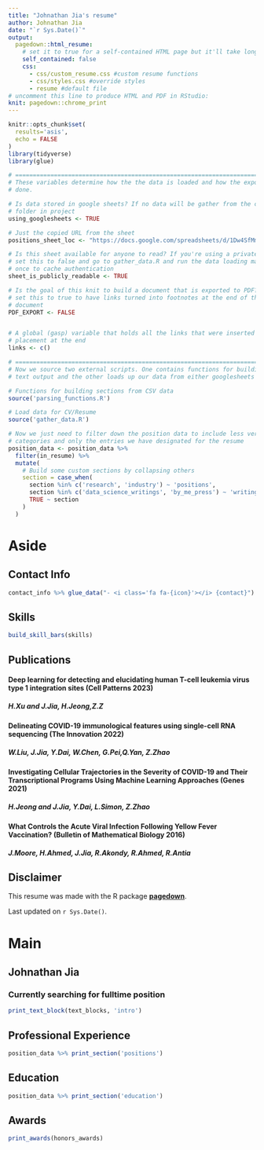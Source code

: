 ```yaml
---
title: "Johnathan Jia's resume"
author: Johnathan Jia
date: "`r Sys.Date()`"
output:
  pagedown::html_resume:
    # set it to true for a self-contained HTML page but it'll take longer to render
    self_contained: false
    css:
      - css/custom_resume.css #custom resume functions
      - css/styles.css #override styles
      - resume #default file
# uncomment this line to produce HTML and PDF in RStudio:
knit: pagedown::chrome_print
---
```


```r
knitr::opts_chunk$set(
  results='asis', 
  echo = FALSE
)
library(tidyverse)
library(glue)

# ======================================================================
# These variables determine how the the data is loaded and how the exports are
# done.

# Is data stored in google sheets? If no data will be gather from the csv/
# folder in project
using_googlesheets <- TRUE

# Just the copied URL from the sheet
positions_sheet_loc <- "https://docs.google.com/spreadsheets/d/1Dw4SfMmSLxjvs8-slv77KVzospBS7cglQBV2NAXlAGY/"

# Is this sheet available for anyone to read? If you're using a private sheet
# set this to false and go to gather_data.R and run the data loading manually
# once to cache authentication
sheet_is_publicly_readable <- TRUE

# Is the goal of this knit to build a document that is exported to PDF? If so
# set this to true to have links turned into footnotes at the end of the
# document
PDF_EXPORT <- FALSE


# A global (gasp) variable that holds all the links that were inserted for
# placement at the end
links <- c()

# ======================================================================
# Now we source two external scripts. One contains functions for building the
# text output and the other loads up our data from either googlesheets or csvs

# Functions for building sections from CSV data
source('parsing_functions.R') 

# Load data for CV/Resume
source('gather_data.R')

# Now we just need to filter down the position data to include less verbose
# categories and only the entries we have designated for the resume
position_data <- position_data %>% 
  filter(in_resume) %>% 
  mutate(
    # Build some custom sections by collapsing others
    section = case_when(
      section %in% c('research', 'industry') ~ 'positions', 
      section %in% c('data_science_writings', 'by_me_press') ~ 'writings',
      TRUE ~ section
    )
  ) 
```

Aside
================================================================================

Contact Info {#contact}
--------------------------------------------------------------------------------
```r
contact_info %>% glue_data("- <i class='fa fa-{icon}'></i> {contact}")
```

Skills {#skills}
--------------------------------------------------------------------------------
```r
build_skill_bars(skills)
```

Publications {#publications}
--------------------------------------------------------------------------------

#### Deep learning for detecting and elucidating human T-cell leukemia virus type 1 integration sites (Cell Patterns 2023)
##### H.Xu and **J.Jia**, H.Jeong,Z.Z

#### Delineating COVID-19 immunological features using single-cell RNA sequencing (The Innovation 2022)
##### W.Liu, **J.Jia**, Y.Dai, W.Chen, G.Pei,Q.Yan, Z.Zhao

#### Investigating Cellular Trajectories in the Severity of COVID-19 and Their Transcriptional Programs Using Machine Learning Approaches (Genes 2021)
##### H.Jeong and **J.Jia**, Y.Dai, L.Simon, Z.Zhao

#### What Controls the Acute Viral Infection Following Yellow Fever Vaccination? (Bulletin of Mathematical Biology 2016)
##### J.Moore, H.Ahmed, **J.Jia**, R.Akondy, R.Ahmed, R.Antia


Disclaimer {#disclaimer}
--------------------------------------------------------------------------------

This resume was made with the R package [**pagedown**](https://github.com/rstudio/pagedown).

Last updated on `r Sys.Date()`.

Main
================================================================================

Johnathan Jia {#title}
--------------------------------------------------------------------------------
### Currently searching for fulltime position
```r
print_text_block(text_blocks, 'intro')
```

Professional Experience {data-icon=none}
--------------------------------------------------------------------------------
```r
position_data %>% print_section('positions')
```

Education {data-icon=none data-concise=true}
--------------------------------------------------------------------------------
```r
position_data %>% print_section('education')
```

Awards {data-icon=none}
--------------------------------------------------------------------------------
```r
print_awards(honors_awards)
```